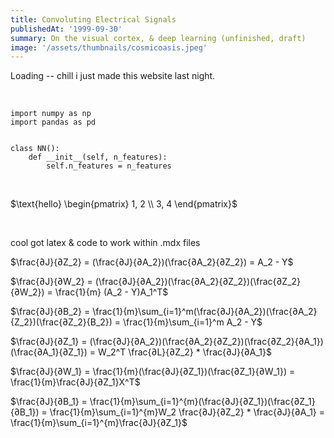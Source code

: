 ```yaml
---
title: Convoluting Electrical Signals
publishedAt: '1999-09-30'
summary: On the visual cortex, & deep learning (unfinished, draft)
image: '/assets/thumbnails/cosmicoasis.jpeg'
---
```


Loading -- chill i just made this website last night.  

<br/>

```
import numpy as np
import pandas as pd


class NN():
    def __init__(self, n_features):
        self.n_features = n_features

```
<br/>


$\text{hello} \begin{pmatrix} 1, 2 \\ 3, 4 \end{pmatrix}$

<br/>

cool got latex & code to work within .mdx files

$\frac{∂J}{∂Z_2} = (\frac{∂J}{∂A_2})(\frac{∂A_2}{∂Z_2}) = A_2 - Y$

$\frac{∂J}{∂W_2} = (\frac{∂J}{∂A_2})(\frac{∂A_2}{∂Z_2})(\frac{∂Z_2}{∂W_2}) = \frac{1}{m} (A_2 - Y)A_1^T$

$\frac{∂J}{∂B_2} = \frac{1}{m}\sum_{i=1}^m(\frac{∂J}{∂A_2})(\frac{∂A_2}{Z_2})(\frac{∂Z_2}{B_2}) =  \frac{1}{m}\sum_{i=1}^m A_2 - Y$

$\frac{∂J}{∂Z_1} = (\frac{∂J}{∂A_2})(\frac{∂A_2}{∂Z_2})(\frac{∂Z_2}{∂A_1})(\frac{∂A_1}{∂Z_1}) = W_2^T \frac{∂L}{∂Z_2} * \frac{∂J}{∂A_1}$

$\frac{∂J}{∂W_1} = \frac{1}{m}(\frac{∂J}{∂Z_1})(\frac{∂Z_1}{∂W_1}) = \frac{1}{m}\frac{∂J}{∂Z_1}X^T$

$\frac{∂J}{∂B_1} = \frac{1}{m}\sum_{i=1}^{m}(\frac{∂J}{∂Z_1})(\frac{∂Z_1}{∂B_1}) = \frac{1}{m}\sum_{i=1}^{m}W_2 \frac{∂J}{∂Z_2} * \frac{∂J}{∂A_1} = \frac{1}{m}\sum_{i=1}^{m}\frac{∂J}{∂Z_1}$
